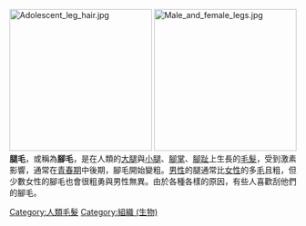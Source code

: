 {{original research|time=2018-09-09T05:38:06+00:00}}
{{unreferenced|time=2018-09-09T05:38:06+00:00}}
[[File:Adolescent_leg_hair.jpg|250px]]
[[File:Male_and_female_legs.jpg|250px]]
'''腿毛'''，或稱為'''腳毛'''，是在人類的[[大腿|大腿]]與[[小腿|小腿]]、[[腳掌|腳掌]]、[[腳趾|腳趾]]上生長的[[毛髮|毛髮]]，受到激素影響，通常在[[青春期|青春期]]中後期，腳毛開始變粗。[[男性|男性]]的腿通常比[[女性|女性]]的多[[毛|毛]]且粗，但少數女性的腳毛也會很粗勇與男性無異。由於各種各樣的原因，有些人喜歡刮他們的腳毛。

{{人体的体毛}}
[[Category:人類毛髮|Category:人類毛髮]]
[[Category:組織_(生物)|Category:組織 (生物)]]
